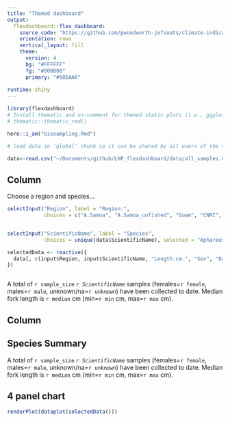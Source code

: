 ```yaml
---
title: "Themed dashboard"
output: 
  flexdashboard::flex_dashboard:
    source_code: "https://github.com/pwoodworth-jefcoats/climate-indicators"
    orientation: rows
    vertical_layout: fill
    theme:
      version: 4
      bg: "#FFFFFF"
      fg: "#000000" 
      primary: "#005AA8"
      
runtime: shiny
---
```


```r
library(flexdashboard)
# Install thematic and un-comment for themed static plots (i.e., ggplot2)
# thematic::thematic_rmd()
```


```r
here::i_am("biosampling.Rmd")
```


```r
# load data in 'global' chunk so it can be shared by all users of the dashboard

data<-read.csv("~/Documents/github/LHP_flexdashboard/data/all_samples.csv")


```



Column {.sidebar}
-----------------------------------------------------------------------

Choose a region and species...

```r

selectInput("Region", label = "Region:",
            choices = c("A.Samoa", "A.Samoa_unfished", "Guam", "CNMI", "CNMI_unfished"), selected = "A.Samoa")


selectInput("ScientificName", label = "Species",
            choices = unique(data$ScientificName), selected = "Aphareus rutilans")

selectedData <- reactive({
  data[, c(input$Region, input$ScientificName, "Length.cm.", "Sex", "Date", "GonWeight", "Weight.g." )]
})



```


A total of `r sample_size` *`r ScientificName`* samples (females=`r female`, males=`r male`, unknown/na=`r unknown`) have been collected to date. Median fork length is `r median` cm (min=`r min` cm, max=`r max` cm). 



Column {data-width=650 .tabset}
-----------------------------------------------------------------------


## Species Summary
A total of `r sample_size` *`r ScientificName`* samples (females=`r female`, males=`r male`, unknown/na=`r unknown`) have been collected to date. Median fork length is `r median` cm (min=`r min` cm, max=`r max` cm). 

## 4 panel chart
```r

renderPlot(dataplot(selectedData()))

```

